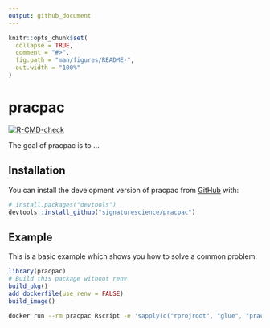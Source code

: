 ```yaml
---
output: github_document
---
```


<!-- README.md is generated from README.Rmd. Please edit that file -->

```r
knitr::opts_chunk$set(
  collapse = TRUE,
  comment = "#>",
  fig.path = "man/figures/README-",
  out.width = "100%"
)
```

# pracpac

<!-- badges: start -->
[![R-CMD-check](https://github.com/signaturescience/pracpac/actions/workflows/R-CMD-check.yaml/badge.svg)](https://github.com/signaturescience/pracpac/actions/workflows/R-CMD-check.yaml)
<!-- badges: end -->

The goal of pracpac is to ...

## Installation

You can install the development version of pracpac from [GitHub](https://github.com/) with:

``` r
# install.packages("devtools")
devtools::install_github("signaturescience/pracpac")
```

## Example

This is a basic example which shows you how to solve a common problem:

```r
library(pracpac)
# Build this package without renv
build_pkg()
add_dockerfile(use_renv = FALSE)
build_image()
```

```sh
docker run --rm pracpac Rscript -e 'sapply(c("rprojroot", "glue", "pracpac"), packageVersion); R.version.string'
```

